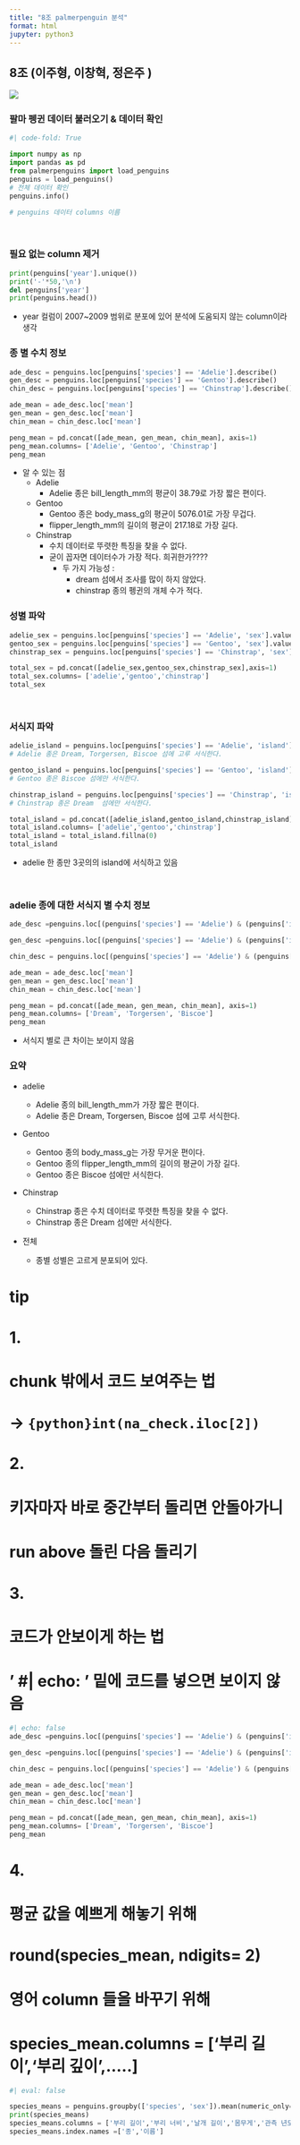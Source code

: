 ```yaml
---
title: "8조 palmerpenguin 분석"
format: html
jupyter: python3
---
```



## 8조 (이주형, 이창혁, 정은주 )
![](https://encrypted-tbn0.gstatic.com/images?q=tbn:ANd9GcRN0a0aHzCUujR1EMQFoR3U6DTZXjXKs8kVpR7vuVj3dRRTnRlSC4QZVqNUlMwZxM6FKNs&usqp=CAU){fig-align="center" fig-width=100%}

### 팔마 펭귄 데이터 불러오기 & 데이터 확인
```python
#| code-fold: True

import numpy as np 
import pandas as pd 
from palmerpenguins import load_penguins
penguins = load_penguins()
# 전체 데이터 확인
penguins.info()

# penguins 데이터 columns 이름
```
<br>

### 필요 없는 column 제거
```python
print(penguins['year'].unique())
print('-'*50,'\n')
del penguins['year']
print(penguins.head())
```
* year 컬럼이 2007~2009 범위로 분포에 있어 분석에 도움되지 않는 column이라 생각
<br>

### 종 별 수치 정보
```python
ade_desc = penguins.loc[penguins['species'] == 'Adelie'].describe()
gen_desc = penguins.loc[penguins['species'] == 'Gentoo'].describe()
chin_desc = penguins.loc[penguins['species'] == 'Chinstrap'].describe()

ade_mean = ade_desc.loc['mean']
gen_mean = gen_desc.loc['mean']
chin_mean = chin_desc.loc['mean']

peng_mean = pd.concat([ade_mean, gen_mean, chin_mean], axis=1)
peng_mean.columns= ['Adelie', 'Gentoo', 'Chinstrap']
peng_mean

```
- 알 수 있는 점
    - Adelie
        - Adelie 종은 bill_length_mm의 평균이 38.79로 가장 짧은 편이다. 
    - Gentoo
        - Gentoo 종은 body_mass_g의 평균이 5076.01로 가장 무겁다.
        - flipper_length_mm의 길이의 평균이 217.18로 가장 길다. 
    - Chinstrap
        - 수치 데이터로 뚜렷한 특징을 찾을 수 없다. 
        - 굳이 꼽자면 데이터수가 가장 적다. 희귀한가????
            - 두 가지 가능성 : 
                - dream 섬에서 조사를 많이 하지 않았다. 
                - chinstrap 종의 펭귄의 개체 수가 적다. 
<br>

### 성별 파악
```python
adelie_sex = penguins.loc[penguins['species'] == 'Adelie', 'sex'].value_counts()
gentoo_sex = penguins.loc[penguins['species'] == 'Gentoo', 'sex'].value_counts()
chinstrap_sex = penguins.loc[penguins['species'] == 'Chinstrap', 'sex'].value_counts()

total_sex = pd.concat([adelie_sex,gentoo_sex,chinstrap_sex],axis=1)
total_sex.columns= ['adelie','gentoo','chinstrap']
total_sex
```
<br>

### 서식지 파악
```python
adelie_island = penguins.loc[penguins['species'] == 'Adelie', 'island'].value_counts()
# Adelie 종은 Dream, Torgersen, Biscoe 섬에 고루 서식한다.

gentoo_island = penguins.loc[penguins['species'] == 'Gentoo', 'island'].value_counts()
# Gentoo 종은 Biscoe 섬에만 서식한다.

chinstrap_island = penguins.loc[penguins['species'] == 'Chinstrap', 'island'].value_counts()
# Chinstrap 종은 Dream  섬에만 서식한다.

total_island = pd.concat([adelie_island,gentoo_island,chinstrap_island],axis=1)
total_island.columns= ['adelie','gentoo','chinstrap']
total_island = total_island.fillna(0)
total_island
```
- adelie 한 종만 3곳의의 island에 서식하고 있음 

<br>

### adelie 종에 대한 서식지 별 수치 정보 
```python
ade_desc =penguins.loc[(penguins['species'] == 'Adelie') & (penguins['island']=='Dream')].describe()

gen_desc =penguins.loc[(penguins['species'] == 'Adelie') & (penguins['island']=='Torgersen')].describe()

chin_desc = penguins.loc[(penguins['species'] == 'Adelie') & (penguins['island']=='Biscoe')].describe()

ade_mean = ade_desc.loc['mean']
gen_mean = gen_desc.loc['mean']
chin_mean = chin_desc.loc['mean']

peng_mean = pd.concat([ade_mean, gen_mean, chin_mean], axis=1)
peng_mean.columns= ['Dream', 'Torgersen', 'Biscoe']
peng_mean
```
- 서식지 별로 큰 차이는 보이지 않음
<br>

### 요약
- adelie
    - Adelie 종의 bill_length_mm가 가장 짧은 편이다. 
    - Adelie 종은 Dream, Torgersen, Biscoe 섬에 고루 서식한다.

- Gentoo

    - Gentoo 종의 body_mass_g는 가장 무거운 편이다.
    - Gentoo 종의 flipper_length_mm의 길이의 평균이 가장 길다. 
    - Gentoo 종은 Biscoe 섬에만 서식한다.

- Chinstrap
    -  Chinstrap 종은 수치 데이터로 뚜렷한 특징을 찾을 수 없다. 
    -  Chinstrap 종은 Dream  섬에만 서식한다.

- 전체
    - 종별 성별은 고르게 분포되어 있다.

# tip 

# 1.
# chunk 밖에서 코드 보여주는 법
# -> `{python}int(na_check.iloc[2])`

# 2.
# 키자마자 바로 중간부터 돌리면 안돌아가니 
# run above 돌린 다음 돌리기 

# 3. 
# 코드가 안보이게 하는 법 
# ' #| echo: ' 밑에 코드를 넣으면 보이지 않음 

```python
#| echo: false
ade_desc =penguins.loc[(penguins['species'] == 'Adelie') & (penguins['island']=='Dream')].describe()

gen_desc =penguins.loc[(penguins['species'] == 'Adelie') & (penguins['island']=='Torgersen')].describe()

chin_desc = penguins.loc[(penguins['species'] == 'Adelie') & (penguins['island']=='Biscoe')].describe()

ade_mean = ade_desc.loc['mean']
gen_mean = gen_desc.loc['mean']
chin_mean = chin_desc.loc['mean']

peng_mean = pd.concat([ade_mean, gen_mean, chin_mean], axis=1)
peng_mean.columns= ['Dream', 'Torgersen', 'Biscoe']
peng_mean

```
# 4. 
# 평균 값을 예쁘게 해놓기 위해 
# round(species_mean, ndigits= 2)

# 영어 column 들을 바꾸기 위해 
# species_mean.columns = ['부리 길이','부리 깊이',.....]

```python
#| eval: false

species_means = penguins.groupby(['species', 'sex']).mean(numeric_only=True)
print(species_means)
species_means.columns = ['부리 길이','부리 너비','날개 길이','몸무게','관측 년도']
species_means.index.names =['종','이름']

```


